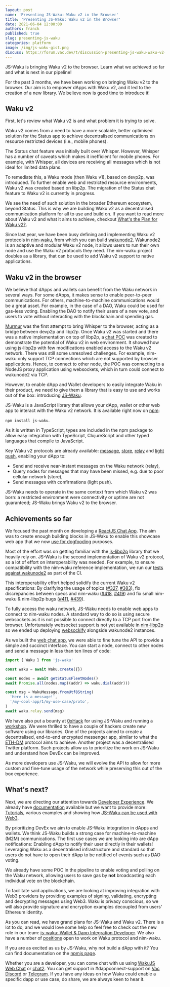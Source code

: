 ```yaml
---
layout: post
name: 'Presenting JS-Waku: Waku v2 in the Browser'
title: 'Presenting JS-Waku: Waku v2 in the Browser'
date: 2021-06-04 12:00:00
authors: franck
published: true
slug: presenting-js-waku
categories: platform
image: /img/js-waku-gist.png
discuss: https://forum.vac.dev/t/discussion-presenting-js-waku-waku-v2-in-the-browser/81
---
```


JS-Waku is bringing Waku v2 to the browser. Learn what we achieved so far and what is next in our pipeline!

<!--truncate-->

For the past 3 months, we have been working on bringing Waku v2 to the browser.
Our aim is to empower dApps with Waku v2, and it led to the creation of a new library.
We believe now is good time to introduce it!

## Waku v2

First, let's review what Waku v2 is and what problem it is trying to solve.

Waku v2 comes from a need to have a more scalable, better optimised solution for the Status app to achieve decentralised
communications on resource restricted devices (i.e., mobile phones).

The Status chat feature was initially built over Whisper.
However, Whisper has a number of caveats which makes it inefficient for mobile phones.
For example, with Whisper, all devices are receiving all messages which is not ideal for limited data plans.

To remediate this, a Waku mode (then Waku v1), based on devp2p, was introduced.
To further enable web and restricted resource environments, Waku v2 was created based on libp2p.
The migration of the Status chat feature to Waku v2 is currently in progress.

We see the need of such solution in the broader Ethereum ecosystem, beyond Status.
This is why we are building Waku v2 as a decentralised communication platform for all to use and build on.
If you want to read more about Waku v2 and what it aims to achieve,
checkout [What's the Plan for Waku v2?](/waku-v2-plan).

Since last year, we have been busy defining and implementing Waku v2 protocols in [nim-waku](https://github.com/status-im/nim-waku),
from which you can build [wakunode2](https://github.com/status-im/nim-waku#wakunode).
Wakunode2 is an adaptive and modular Waku v2 node,
it allows users to run their own node and use the Waku v2 protocols they need.
The nim-waku project doubles as a library, that can be used to add Waku v2 support to native applications.

## Waku v2 in the browser

We believe that dApps and wallets can benefit from the Waku network in several ways.
For some dApps, it makes sense to enable peer-to-peer communications.
For others, machine-to-machine communications would be a great asset.
For example, in the case of a DAO,
Waku could be used for gas-less voting.
Enabling the DAO to notify their users of a new vote,
and users to vote without interacting with the blockchain and spending gas.

[Murmur](https://github.com/status-im/murmur) was the first attempt to bring Whisper to the browser,
acting as a bridge between devp2p and libp2p.
Once Waku v2 was started and there was a native implementation on top of libp2p,
a [chat POC](https://github.com/vacp2p/waku-web-chat) was created to demonstrate the potential of Waku v2
in web environment.
It showed how using js-libp2p with few modifications enabled access to the Waku v2 network.
There was still some unresolved challenges.
For example, nim-waku only support TCP connections which are not supported by browser applications.
Hence, to connect to other node, the POC was connecting to a NodeJS proxy application using websockets,
which in turn could connect to wakunode2 via TCP.

However, to enable dApp and Wallet developers to easily integrate Waku in their product,
we need to give them a library that is easy to use and works out of the box:
introducing [JS-Waku](https://github.com/status-im/js-waku).

JS-Waku is a JavaScript library that allows your dApp, wallet or other web app to interact with the Waku v2 network.
It is available right now on [npm](https://www.npmjs.com/package/js-waku):

`npm install js-waku`.

As it is written in TypeScript, types are included in the npm package to allow easy integration with TypeScript, ClojureScript and other typed languages that compile to JavaScript.

Key Waku v2 protocols are already available:
[message](https://rfc.vac.dev/waku/standards/core/14/message), [store](https://rfc.vac.dev/waku/standards/core/13/store), [relay](https://rfc.vac.dev/waku/standards/core/11/relay) and [light push](https://rfc.vac.dev/waku/standards/core/19/lightpush),
enabling your dApp to:

- Send and receive near-instant messages on the Waku network (relay),
- Query nodes for messages that may have been missed, e.g. due to poor cellular network (store),
- Send messages with confirmations (light push).

JS-Waku needs to operate in the same context from which Waku v2 was born:
a restricted environment were connectivity or uptime are not guaranteed;
JS-Waku brings Waku v2 to the browser.

## Achievements so far

We focused the past month on developing a [ReactJS Chat App](https://status-im.github.io/js-waku/).
The aim was to create enough building blocks in JS-Waku to enable this showcase web app that
we now [use for dogfooding](https://github.com/status-im/nim-waku/issues/399) purposes.

Most of the effort was on getting familiar with the [js-libp2p](https://github.com/libp2p/js-libp2p) library
that we heavily rely on.
JS-Waku is the second implementation of Waku v2 protocol,
so a lot of effort on interoperability was needed.
For example, to ensure compatibility with the nim-waku reference implementation,
we run our [tests against wakunode2](https://github.com/status-im/js-waku/blob/90c90dea11dfd1277f530cf5d683fb92992fe141/src/lib/waku_relay/index.spec.ts#L137) as part of the CI.

This interoperability effort helped solidify the current Waku v2 specifications:
By clarifying the usage of topics
([#327](https://github.com/vacp2p/rfc/issues/327), [#383](https://github.com/vacp2p/rfc/pull/383)),
fix discrepancies between specs and nim-waku
([#418](https://github.com/status-im/nim-waku/issues/418), [#419](https://github.com/status-im/nim-waku/issues/419))
and fix small nim-waku & nim-libp2p bugs
([#411](https://github.com/status-im/nim-waku/issues/411), [#439](https://github.com/status-im/nim-waku/issues/439)).

To fully access the waku network, JS-Waku needs to enable web apps to connect to nim-waku nodes.
A standard way to do so is using secure websockets as it is not possible to connect directly to a TCP port from the browser.
Unfortunately websocket support is not yet available in [nim-libp2p](https://github.com/status-im/nim-libp2p/issues/407) so
we ended up deploying [websockify](https://github.com/novnc/websockify) alongside wakunode2 instances.

As we built the [web chat app](https://github.com/status-im/js-waku/tree/main/examples/web-chat),
we were able to fine tune the API to provide a simple and succinct interface.
You can start a node, connect to other nodes and send a message in less than ten lines of code:

```javascript
import { Waku } from 'js-waku'

const waku = await Waku.create({})

const nodes = await getStatusFleetNodes()
await Promise.all(nodes.map((addr) => waku.dial(addr)))

const msg = WakuMessage.fromUtf8String(
  'Here is a message!',
  '/my-cool-app/1/my-use-case/proto',
)
await waku.relay.send(msg)
```

We have also put a bounty at [0xHack](https://0xhack.dev/) for using JS-Waku
and running a [workshop](https://www.youtube.com/watch?v=l77j0VX75QE).
We were thrilled to have a couple of hackers create new software using our libraries.
One of the projects aimed to create a decentralised, end-to-end encrypted messenger app,
similar to what the [ETH-DM](https://rfc.vac.dev/waku/standards/application/20/toy-eth-pm) protocol aims to achieve.
Another project was a decentralised Twitter platform.
Such projects allow us to prioritize the work on JS-Waku and understand how DevEx can be improved.

As more developers use JS-Waku, we will evolve the API to allow for more custom and fine-tune usage of the network
while preserving this out of the box experience.

## What's next?

Next, we are directing our attention towards [Developer Experience](https://github.com/status-im/js-waku/issues/68).
We already have [documentation](https://www.npmjs.com/package/js-waku) available but we want to provide more:
[Tutorials](https://github.com/status-im/js-waku/issues/56), various examples
and showing how [JS-Waku can be used with Web3](https://github.com/status-im/js-waku/issues/72).

By prioritizing DevEx we aim to enable JS-Waku integration in dApps and wallets.
We think JS-Waku builds a strong case for machine-to-machine (M2M) communications.
The first use cases we are looking into are dApp notifications:
Enabling dApp to notify their user directly in their wallets!
Leveraging Waku as a decentralised infrastructure and standard so that users do not have to open their dApp to be notified
of events such as DAO voting.

We already have some POC in the pipeline to enable voting and polling on the Waku network,
allowing users to save gas by **not** broadcasting each individual vote on the blockchain.

To facilitate said applications, we are looking at improving integration with Web3 providers by providing examples
of signing, validating, encrypting and decrypting messages using Web3.
Waku is privacy conscious, so we will also provide signature and encryption examples decoupled from users' Ethereum identity.

As you can read, we have grand plans for JS-Waku and Waku v2.
There is a lot to do, and we would love some help so feel free to
check out the new role in our team:
[js-waku: Wallet & Dapp Integration Developer](https://status.im/our_team/jobs.html?gh_jid=3157894).
We also have a number of [positions](https://status.im/our_team/jobs.html) open to work on Waku protocol and nim-waku.

If you are as excited as us by JS-Waku, why not build a dApp with it?
You can find documentation on the [npmjs page](https://www.npmjs.com/package/js-waku).

Whether you are a developer, you can come chat with us using [WakuJS Web Chat](https://status-im.github.io/js-waku/)
or [chat2](https://github.com/status-im/nim-waku/blob/master/docs/tutorial/chat2.md).
You can get support in #dappconnect-support on [Vac Discord](https://discord.gg/j5pGbn7MHZ) or [Telegram](https://t.me/dappconnectsupport).
If you have any ideas on how Waku could enable a specific dapp or use case, do share, we are always keen to hear it.
